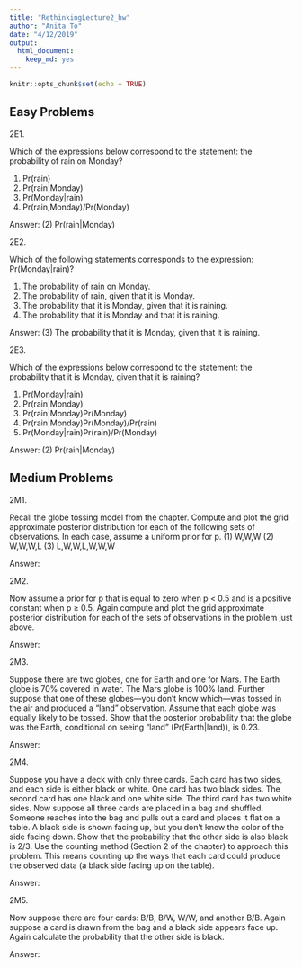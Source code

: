 ```yaml
---
title: "RethinkingLecture2_hw"
author: "Anita To"
date: "4/12/2019"
output: 
  html_document:
    keep_md: yes
---
```


```r
knitr::opts_chunk$set(echo = TRUE)
```

## Easy Problems

2E1.

Which of the expressions below correspond to the statement: the probability of rain on Monday?

(1) Pr(rain)
(2) Pr(rain|Monday)
(3) Pr(Monday|rain)
(4) Pr(rain,Monday)/Pr(Monday)

Answer: (2) Pr(rain|Monday)

2E2.

Which of the following statements corresponds to the expression: Pr(Monday|rain)?

(1) The probability of rain on Monday.
(2) The probability of rain, given that it is Monday.
(3) The probability that it is Monday, given that it is raining.
(4) The probability that it is Monday and that it is raining.

Answer: (3) The probability that it is Monday, given that it is raining.

2E3.
 
Which of the expressions below correspond to the statement: the probability that it is Monday,
given that it is raining?

(1) Pr(Monday|rain)
(2) Pr(rain|Monday)
(3) Pr(rain|Monday)Pr(Monday)
(4) Pr(rain|Monday)Pr(Monday)/Pr(rain)
(5) Pr(Monday|rain)Pr(rain)/Pr(Monday)

Answer: (2) Pr(rain|Monday)

## Medium Problems

2M1. 

Recall the globe tossing model from the chapter. Compute and plot the grid approximate posterior distribution for each of the following sets of observations. In each case, assume a uniform prior for p.
(1) W,W,W
(2) W,W,W,L
(3) L,W,W,L,W,W,W

Answer:

2M2. 

Now assume a prior for p that is equal to zero when p < 0.5 and is a positive constant when p ≥ 0.5. Again compute and plot the grid approximate posterior distribution for each of the sets of observations in the problem just above.

Answer:

2M3. 

Suppose there are two globes, one for Earth and one for Mars. The Earth globe is 70% covered in water. The Mars globe is 100% land. Further suppose that one of these globes—you don’t know which—was tossed in the air and produced a “land” observation. Assume that each globe was equally likely to be tossed. Show that the posterior probability that the globe was the Earth, conditional on seeing “land” (Pr(Earth|land)), is 0.23.

Answer:

2M4. 

Suppose you have a deck with only three cards. Each card has two sides, and each side is either black or white. One card has two black sides. The second card has one black and one white side. The third card has two white sides. Now suppose all three cards are placed in a bag and shuffled. Someone reaches into the bag and pulls out a card and places it flat on a table. A black side is shown facing up, but you don’t know the color of the side facing down. Show that the probability that the other side is also black is 2/3. Use the counting method (Section 2 of the chapter) to approach this problem. This means counting up the ways that each card could produce the observed data (a black side facing up on the table).

Answer:

2M5. 

Now suppose there are four cards: B/B, B/W, W/W, and another B/B. Again suppose a card is drawn from the bag and a black side appears face up. Again calculate the probability that the other side is black.

Answer:


